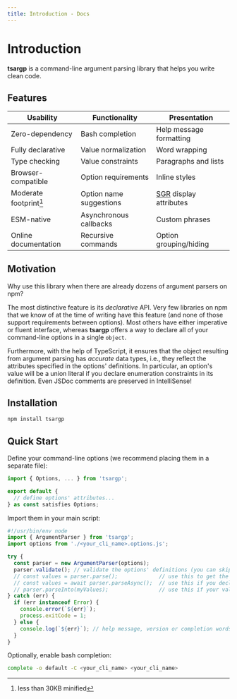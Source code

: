 ```yaml
---
title: Introduction - Docs
---
```


# Introduction

**tsargp** is a command-line argument parsing library that helps you write clean code.

## Features

| Usability              | Functionality           | Presentation             |
| ---------------------- | ----------------------- | ------------------------ |
| Zero-dependency        | Bash completion         | Help message formatting  |
| Fully declarative      | Value normalization     | Word wrapping            |
| Type checking          | Value constraints       | Paragraphs and lists     |
| Browser-compatible     | Option requirements     | Inline styles            |
| Moderate footprint[^1] | Option name suggestions | [SGR] display attributes |
| ESM-native             | Asynchronous callbacks  | Custom phrases           |
| Online documentation   | Recursive commands      | Option grouping/hiding   |

[^1]: less than 30KB minified

## Motivation

Why use this library when there are already dozens of argument parsers on npm?

The most distinctive feature is its _declarative_ API. Very few libraries on npm that we know of at
the time of writing have this feature (and none of those support requirements between options). Most
others have either imperative or fluent interface, whereas **tsargp** offers a way to declare all of
your command-line options in a single `object`.

Furthermore, with the help of TypeScript, it ensures that the object resulting from argument parsing
has _accurate_ data types, i.e., they reflect the attributes specified in the options' definitions.
In particular, an option's value will be a union literal if you declare enumeration constraints in
its definition. Even JSDoc comments are preserved in IntelliSense!

## Installation

```sh copy
npm install tsargp
```

## Quick Start

Define your command-line options (we recommend placing them in a separate file):

```ts copy filename="<your_cli_name>.options.ts" /<your_cli_name>/
import { Options, ... } from 'tsargp';

export default {
  // define options' attributes...
} as const satisfies Options;
```

Import them in your main script:

```ts copy filename="<your_cli_name>.ts" {8-10} /<your_cli_name>/
#!/usr/bin/env node
import { ArgumentParser } from 'tsargp';
import options from './<your_cli_name>.options.js';

try {
  const parser = new ArgumentParser(options);
  parser.validate(); // validate the options' definitions (you can skip this in production)
  // const values = parser.parse();             // use this to get the options' values
  // const values = await parser.parseAsync();  // use this if you declare async function options
  // parser.parseInto(myValues);                // use this if your values are enclosed in a class
} catch (err) {
  if (err instanceof Error) {
    console.error(`${err}`);
    process.exitCode = 1;
  } else {
    console.log(`${err}`); // help message, version or completion words
  }
}
```

Optionally, enable bash completion:

```sh copy /<your_cli_name>/
complete -o default -C <your_cli_name> <your_cli_name>
```

[SGR]: https://www.wikiwand.com/en/ANSI_escape_code#SGR_(Select_Graphic_Rendition)_parameters
